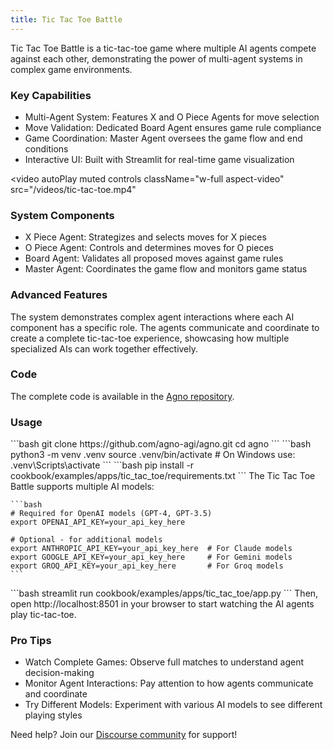 ```yaml
---
title: Tic Tac Toe Battle
---
```


Tic Tac Toe Battle is a tic-tac-toe game where multiple AI agents compete against each other, demonstrating the power of multi-agent systems in complex game environments.

### Key Capabilities
- Multi-Agent System: Features X and O Piece Agents for move selection
- Move Validation: Dedicated Board Agent ensures game rule compliance
- Game Coordination: Master Agent oversees the game flow and end conditions
- Interactive UI: Built with Streamlit for real-time game visualization

<video
  autoPlay
  muted
  controls
  className="w-full aspect-video"
  src="/videos/tic-tac-toe.mp4"
></video>

### System Components
- X Piece Agent: Strategizes and selects moves for X pieces
- O Piece Agent: Controls and determines moves for O pieces
- Board Agent: Validates all proposed moves against game rules
- Master Agent: Coordinates the game flow and monitors game status

### Advanced Features
The system demonstrates complex agent interactions where each AI component has a specific role. The agents communicate and coordinate to create a complete tic-tac-toe experience, showcasing how multiple specialized AIs can work together effectively.

### Code
The complete code is available in the [Agno repository](https://github.com/agno-agi/agno/tree/main/cookbook/examples/apps/tic_tac_toe).

### Usage
<Steps>
  <Step title="Clone the repository">
    ```bash
    git clone https://github.com/agno-agi/agno.git
    cd agno
    ```
  </Step>

  <Step title="Create a Virtual Environment">
    ```bash
    python3 -m venv .venv
    source .venv/bin/activate  # On Windows use: .venv\Scripts\activate
    ```
  </Step>

  <Step title="Install Dependencies">
    ```bash
    pip install -r cookbook/examples/apps/tic_tac_toe/requirements.txt
    ```
  </Step>

  <Step title="Set up API Keys">
    The Tic Tac Toe Battle supports multiple AI models:

    ```bash
    # Required for OpenAI models (GPT-4, GPT-3.5)
    export OPENAI_API_KEY=your_api_key_here
    
    # Optional - for additional models
    export ANTHROPIC_API_KEY=your_api_key_here  # For Claude models
    export GOOGLE_API_KEY=your_api_key_here     # For Gemini models
    export GROQ_API_KEY=your_api_key_here       # For Groq models
    ```
  </Step>

  <Step title="Launch the App">
    ```bash
    streamlit run cookbook/examples/apps/tic_tac_toe/app.py
    ```
  </Step>

  <Step title="Open the App">
    Then, open http://localhost:8501 in your browser to start watching the AI agents play tic-tac-toe.
  </Step>
</Steps>

### Pro Tips
- Watch Complete Games: Observe full matches to understand agent decision-making
- Monitor Agent Interactions: Pay attention to how agents communicate and coordinate
- Try Different Models: Experiment with various AI models to see different playing styles

Need help? Join our [Discourse community](https://agno.link/community) for support!